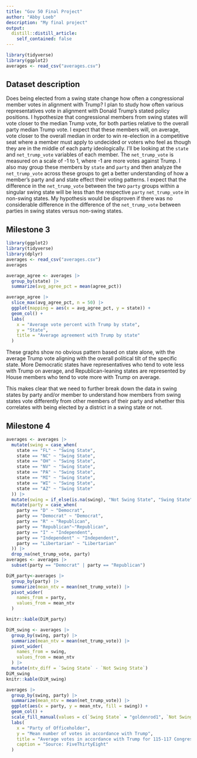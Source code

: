```yaml
---
title: "Gov 50 Final Project"
author: "Abby Loeb"
description: "My final project"
output:
  distill::distill_article:
    self_contained: false
---
```


```r
library(tidyverse)
library(ggplot2)
averages <- read_csv("averages.csv")
```

## Dataset description

Does being elected from a swing state change how often a congressional member votes in alignment with Trump? I plan to study how often various representatives vote in alignment with Donald Trump's stated policy positions. I hypothesize that congressional members from swing states will vote closer to the median Trump vote, for both parties relative to the overall party median Trump vote. I expect that these members will, on average, vote closer to the overall median in order to win re-election in a competitive seat where a member must apply to undecided or voters who feel as though they are in the middle of each party ideologically. I'll be looking at the `state` and `net_trump_vote` variables of each member. The `net_trump_vote` is measured on a scale of -1 to 1, where -1 are more votes against Trump. I also may group these members by `state` and `party` and then analyze the `net_trump_vote` across these groups to get a better understanding of how a member's party and and state effect their voting patterns. I expect that the difference in the `net_trump_vote` between the two `party` groups within a singular swing state will be less than the respective `party` `net_trump_vote` in non-swing states. My hypothesis would be disproven if there was no considerable difference in the difference of the `net_trump_vote` between parties in swing states versus non-swing states.



## Milestone 3

```r
library(ggplot2)
library(tidyverse)
library(dplyr)
averages <- read_csv("averages.csv")
averages
```
```r
average_agree <- averages |>
  group_by(state) |>
  summarize(avg_agree_pct = mean(agree_pct))

average_agree |>
  slice_max(avg_agree_pct, n = 50) |>
  ggplot(mapping = aes(x = avg_agree_pct, y = state)) +
  geom_col() +
  labs(
    x = "Average vote percent with Trump by state",
    y = "State",
    title = "Average agreement with Trump by state"
  )
```

These graphs show no obvious pattern based on state alone, with the average Trump vote aligning with the overall political tilt of the specific state. More Democratic states have representatives who tend to vote less with Trump on average, and Republican-leaning states are represented by House members who tend to vote more with Trump on average.

This makes clear that we need to further break down the data in swing states by party and/or member to understand how members from swing states vote differently from other members of their party and whether this correlates with being elected by a district in a swing state or not.

## Milestone 4

```r
averages <- averages |>
  mutate(swing = case_when(
    state == "FL" ~ "Swing State", 
    state == "NC" ~ "Swing State", 
    state == "OH" ~ "Swing State", 
    state == "NV" ~ "Swing State", 
    state == "PA" ~ "Swing State",
    state == "MI" ~ "Swing State",
    state == "WI" ~ "Swing State",
    state == "AZ" ~ "Swing State"
  )) |>
  mutate(swing = if_else(is.na(swing), "Not Swing State", "Swing State")) |>
  mutate(party = case_when(
    party == "D" ~ "Democrat",
    party == "Democrat" ~ "Democrat",
    party == "R" ~ "Republican",
    party == "Republican"~"Republican",
    party == "I" ~ "Independent",
    party == "Independent" ~ "Independent",
    party == "Libertarian" ~ "Libertarian"
  )) |>
  drop_na(net_trump_vote, party)
averages <- averages |>
  subset(party == "Democrat" | party == "Republican")
``` 


```r
DiM_party<-averages |>
  group_by(party) |>
  summarize(mean_ntv = mean(net_trump_vote)) |>
  pivot_wider(
    names_from = party,
    values_from = mean_ntv
  )

knitr::kable(DiM_party)

DiM_swing <- averages |>
  group_by(swing, party) |>
  summarize(mean_ntv = mean(net_trump_vote)) |>
  pivot_wider(
    names_from = swing,
    values_from = mean_ntv
  ) |>
  mutate(ntv_diff = `Swing State` - `Not Swing State`)
DiM_swing
knitr::kable(DiM_swing)
```

```r
averages |>
  group_by(swing, party) |>
  summarize(mean_ntv = mean(net_trump_vote)) |>
  ggplot(aes(x = party, y = mean_ntv, fill = swing)) +
  geom_col() +
  scale_fill_manual(values = c(`Swing State` = "goldenrod1", `Not Swing State` = "goldenrod")) +
  labs(
    x = "Party of Officeholder",
    y = "Mean number of votes in accordance with Trump",
    title = "Average votes in accordance with Trump for 115-117 Congress",
    caption = "Source: FiveThirtyEight"
  )

```







